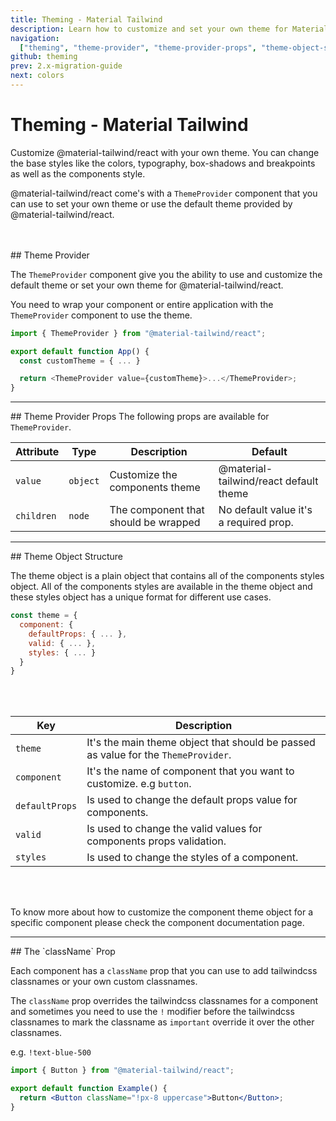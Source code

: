 ```yaml
---
title: Theming - Material Tailwind
description: Learn how to customize and set your own theme for Material Tailwind components.
navigation:
  ["theming", "theme-provider", "theme-provider-props", "theme-object-structure", "class-name"]
github: theming
prev: 2.x-migration-guide
next: colors
---
```


# Theming - Material Tailwind

<span id="theming" className="scroll-mt-48" />
Customize @material-tailwind/react with your own theme. You can change the base styles like the colors,
typography, box-shadows and breakpoints as well as the components style.

@material-tailwind/react come's with a <Code>ThemeProvider</Code> component that you can use to set your own theme or use the default theme provided by @material-tailwind/react.

<br />
<br />

<DocsTitle href="theme-provider">
## Theme Provider
</DocsTitle>

<span id="theme-provider" className="scroll-mt-32" />

The <Code>ThemeProvider</Code> component give you the ability to use and customize the default theme or set your own theme for @material-tailwind/react.

You need to wrap your component or entire application with the <Code>ThemeProvider</Code> component to use the theme.

```js
import { ThemeProvider } from "@material-tailwind/react";

export default function App() {
  const customTheme = { ... }

  return <ThemeProvider value={customTheme}>...</ThemeProvider>;
}
```

---

<DocsTitle href="theme-provider-props">
## Theme Provider Props
</DocsTitle>

<span id="theme-provider-props" className="scroll-mt-32" />
The following props are available for <Code>ThemeProvider</Code>.

| Attribute  | Type                | Description                          | Default                                |
| ---------- | ------------------- | ------------------------------------ | -------------------------------------- |
| `value`    | <Code>object</Code> | Customize the components theme       | @material-tailwind/react default theme |
| `children` | <Code>node</Code>   | The component that should be wrapped | No default value it's a required prop. |

---

<DocsTitle href="theme-object-structure">
## Theme Object Structure
</DocsTitle>

<span id="theme-object-structure" className="scroll-mt-32" />

The theme object is a plain object that contains all of the components styles object. All of the components styles are available in the theme object and these styles object has a unique format for different use cases.

```js
const theme = {
  component: {
    defaultProps: { ... },
    valid: { ... },
    styles: { ... }
  }
}
```

<br />
<br />

| Key            | Description                                                                                   |
| -------------- | --------------------------------------------------------------------------------------------- |
| `theme`        | It's the main theme object that should be passed as value for the <Code>ThemeProvider</Code>. |
| `component`    | It's the name of component that you want to customize. e.g `button`.                          |
| `defaultProps` | Is used to change the default props value for components.                                     |
| `valid`        | Is used to change the valid values for components props validation.                           |
| `styles`       | Is used to change the styles of a component.                                                  |

<br />
<br />

To know more about how to customize the component theme object for a specific component please check the component documentation page.

---

<DocsTitle href="class-name">
## The `className` Prop
</DocsTitle>

<span id="class-name" className="scroll-mt-32" />

Each component has a <Code>className</Code> prop that you can use to add tailwindcss classnames or your own custom classnames.

The <Code>className</Code> prop overrides the tailwindcss classnames for a component and sometimes you need to use the <Code>!</Code> modifier before the tailwindcss classnames to mark the classname as <Code>important</Code> override it over the other classnames.

e.g. <Code>!text-blue-500</Code>

```jsx
import { Button } from "@material-tailwind/react";

export default function Example() {
  return <Button className="!px-8 uppercase">Button</Button>;
}
```
